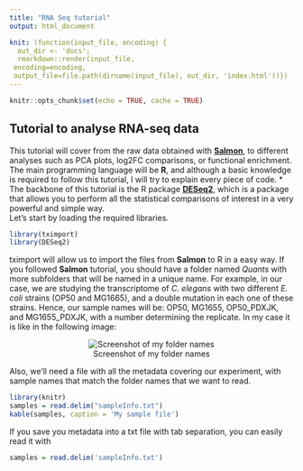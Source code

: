 ```yaml
---
title: "RNA Seq tutorial"
output: html_document

knit: (function(input_file, encoding) {
  out_dir <- 'docs';
  rmarkdown::render(input_file,
 encoding=encoding,
 output_file=file.path(dirname(input_file), out_dir, 'index.html'))})
---
```



```r
knitr::opts_chunk$set(echo = TRUE, cache = TRUE)
```

## Tutorial to analyse RNA-seq data

This tutorial will cover from the raw data obtained with [**Salmon**](https://combine-lab.github.io/salmon/), to different analyses such as PCA plots, log2FC comparisons, or functional enrichment. The main programming language will be **R**, and although a basic knowledge is required to follow this tutorial, I will try to explain every piece of code.
*
The backbone of this tutorial is the R package [**DESeq2**](https://bioconductor.org/packages/release/bioc/vignettes/DESeq2/inst/doc/DESeq2.html), which is a package that allows you to perform all the statistical comparisons of interest in a very powerful and simple way.
<br>
Let's start by loading the required libraries. 
<br>

```r
library(tximport)
library(DESeq2)
```

tximport will allow us to import the files from **Salmon** to R in a easy way. If you followed **Salmon** tutorial, you should have a folder named *Quants* with more subfolders that will be named in a unique name. For example, in our case, we are studying the transcriptome of *C. elegans* with two different *E. coli* strains (OP50 and MG1665), and a double mutation in each one of these strains. Hence, our sample names will be: OP50, MG1655, OP50_PDXJK, and MG1655_PDXJK, with a number determining the replicate. In my case it is like in the following image:

<center>
![Screenshot of my folder names](./screenshots/quants_folder.PNG)
</center>

Also, we'll need a file with all the metadata covering our experiment, with sample names that match the folder names that we want to read.

```r
library(knitr)
samples = read.delim("sampleInfo.txt") 
kable(samples, caption = 'My sample file')
```

If you save you metadata into a txt file with tab separation, you can easily read it with 

```r
samples = read.delim('sampleInfo.txt')
```

